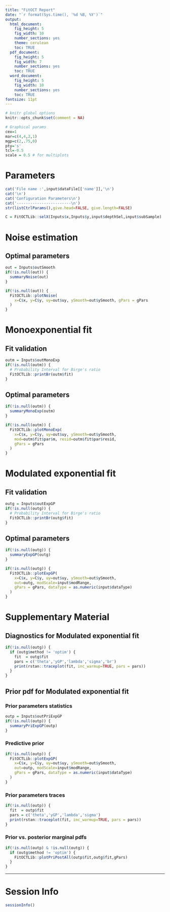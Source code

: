 ```yaml
---
title: "FitOCT Report"
date: "`r format(Sys.time(), '%d %B, %Y')`"
output:
  html_document:
    fig_height: 5
    fig_width: 10
    number_sections: yes
    theme: cerulean
    toc: TRUE
  pdf_document:
    fig_height: 5
    fig_width: 7
    number_sections: yes
    toc: TRUE
  word_document:
    fig_height: 5
    fig_width: 10
    number_sections: yes
    toc: TRUE
fontsize: 11pt
---
```


```r
# knitr global options
knitr::opts_chunk$set(comment = NA)

# Graphical params
cex=1
mar=c(4,4,2,1)
mgp=c(2,.75,0)
pty='s'
tcl=-0.5
scale = 0.5 # for multiplots
```

# Parameters

```r
cat('File name :',input$dataFile[['name']],'\n')
cat('\n')
cat('Configuration Parameters\n')
cat('------------------------\n')
str(listCtrlParams(),give.head=FALSE, give.length=FALSE)

C = FitOCTLib::selX(Inputs$x,Inputs$y,input$depthSel,input$subSample)
```


# Noise estimation

## Optimal parameters

```r
out = Inputs$outSmooth
if(!is.null(out)) {
  summaryNoise(out) 
}
```


```r
if(!is.null(out)) {
  FitOCTLib::plotNoise(
    x=C$x, y=C$y, uy=out$uy, ySmooth=out$ySmooth, gPars = gPars
  )
}
```

# Monoexponential fit

## Fit validation

```r
outm = Inputs$outMonoExp
if(!is.null(outm)) {
  # Probability Interval for Birge's ratio
  FitOCTLib::printBr(outm$fit)
}
```

## Optimal parameters

```r
if(!is.null(outm)) {
  summaryMonoExp(outm) 
}
```


```r
if(!is.null(outm)) {
  FitOCTLib::plotMonoExp(
    x=C$x, y=C$y, uy=out$uy, ySmooth=out$ySmooth,
    mod=outm$fit$par$m, resid=outm$fit$par$resid, 
    gPars = gPars
  )
}
```


# Modulated exponential fit

## Fit validation

```r
outg = Inputs$outExpGP
if(!is.null(outg)) {
  # Probability Interval for Birge's ratio
  FitOCTLib::printBr(outg$fit)
}
```

## Optimal parameters

```r
if(!is.null(outg)) {
  summaryExpGP(outg)  
}
```


```r
if(!is.null(outg)) {
  FitOCTLib::plotExpGP(
    x=C$x, y=C$y, uy=out$uy, ySmooth=out$ySmooth,
    out=outg, modScale=input$modRange, 
    gPars = gPars, dataType = as.numeric(input$dataType)
  )
}
```

# Supplementary Material

## Diagnostics for Modulated exponential fit

```r
if(!is.null(outg)) {
  if (outg$method != 'optim') {
    fit  = outg$fit
    pars = c('theta','yGP','lambda','sigma','br')
    print(rstan::traceplot(fit, inc_warmup=TRUE, pars = pars))
  }
}
```

## Prior pdf for Modulated exponential fit

### Prior parameters statistics

```r
outp = Inputs$outPriExpGP
if(!is.null(outp)) {
  summaryPriExpGP(outp)  
}
```

### Predictive prior

```r
if(!is.null(outp)) {
  FitOCTLib::plotExpGP(
    x=C$x, y=C$y, uy=out$uy, ySmooth=out$ySmooth,
    out=outp, modScale=input$modRange, 
    gPars = gPars, dataType = as.numeric(input$dataType)
  )
}
```

### Prior parameters traces

```r
if(!is.null(outp)) {
  fit  = outp$fit
  pars = c('theta','yGP','lambda','sigma')
  print(rstan::traceplot(fit, inc_warmup=TRUE, pars = pars))
}
```


### Prior vs. posterior marginal pdfs

```r
if(!is.null(outp) & !is.null(outg)) {
  if (outg$method != 'optim') {
    FitOCTLib::plotPriPostAll(outp$fit,outg$fit,gPars)
  }
}
```


******

# Session Info

```r
sessionInfo()
```
